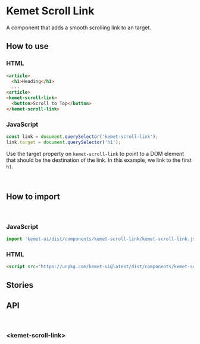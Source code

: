 

<Meta title="Components/Scroll Link" components="kemet-scroll-link" />

# Kemet Scroll Link

A component that adds a smooth scrolling link to an target.


## How to use

### HTML

```html
<article>
  <h1>Heading</h1>
  ...
<article>
<kemet-scroll-link>
  <button>Scroll to Top</button>
</kemet-scroll-link>
```

### JavaScript
```js
const link = document.querySelector('kemet-scroll-link');
link.target = document.querySelector('h1');
```

Use the target property on `kemet-scroll-link` to point to a DOM element that should be the destination of the link. In this example, we link to the first `h1`.

<br />

## How to import

<br />

### JavaScript
```javascript
import 'kemet-ui/dist/components/kemet-scroll-link/kemet-scroll-link.js';
```

### HTML
```html
<script src="https://unpkg.com/kemet-ui@latest/dist/components/kemet-scroll-link/kemet-scroll-link.js" type="module"></script>
```


## Stories

<Canvas>
  <Story name="Standard" story={stories.ScrollLink} />
</Canvas>


## API

<br />

### &lt;kemet-scroll-link&gt;
<ArgsTable of="kemet-scroll-link" />
